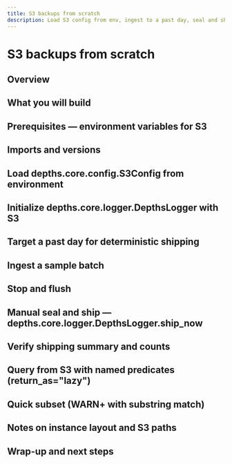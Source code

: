 ```yaml
---
title: S3 backups from scratch
description: Load S3 config from env, ingest to a past day, seal and ship, and query back from S3.
---
```


# S3 backups from scratch

## Overview
## What you will build
## Prerequisites — environment variables for S3
## Imports and versions
## Load depths.core.config.S3Config from environment
## Initialize depths.core.logger.DepthsLogger with S3
## Target a past day for deterministic shipping
## Ingest a sample batch
## Stop and flush
## Manual seal and ship — depths.core.logger.DepthsLogger.ship_now
## Verify shipping summary and counts
## Query from S3 with named predicates (return_as="lazy")
## Quick subset (WARN+ with substring match)
## Notes on instance layout and S3 paths
## Wrap-up and next steps
